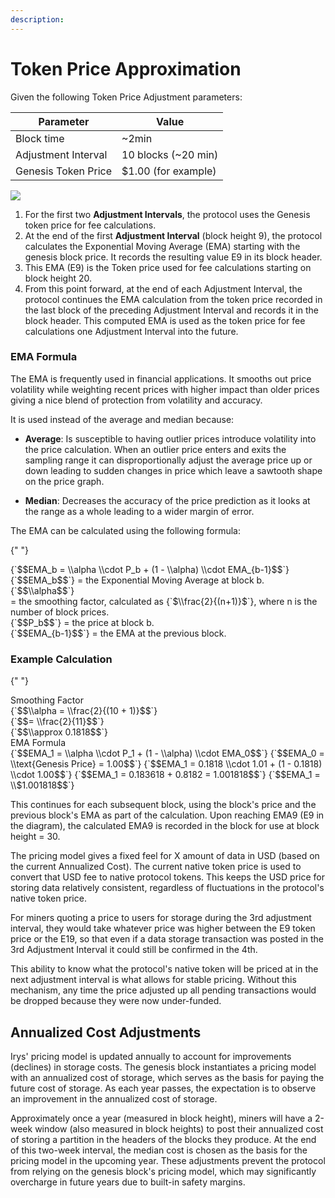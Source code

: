 ```yaml
---
description:
---
```



<EmaTooltip />

# Token Price Approximation

Given the following Token Price Adjustment parameters:

<div className="overflow-x-auto mx-1 rounded-2xl border border-gray-200 mt-5">
	<table className="min-w-full divide-y divide-gray-200 rounded-2xl">
		<thead className="">
			<tr>
				<th className="px-4 py-2 text-left border border-gray-200">Parameter</th>
				<th className="px-4 py-2 text-left border border-gray-200">Value</th>
			</tr>
		</thead>
		<tbody className="divide-y divide-gray-200">
			<tr>
				<td className="px-4 py-2 whitespace-nowrap border border-gray-200">Block time</td>
				<td className="px-4 py-2 whitespace-nowrap border border-gray-200">~2min</td>
			</tr>
			<tr>
				<td className="px-4 py-2 whitespace-nowrap border border-gray-200">Adjustment Interval</td>
				<td className="px-4 py-2 whitespace-nowrap border border-gray-200">10 blocks (~20 min)</td>
			</tr>
			<tr>
				<td className="px-4 py-2 whitespace-nowrap border border-gray-200">Genesis Token Price</td>
				<td className="px-4 py-2 whitespace-nowrap border border-gray-200">$1.00 (for example)</td>
			</tr>
		</tbody>
	</table>
</div>

<img className="rounded-2xl my-5 mx-1" src="/diagrams/overview/token-price-adjustments.png" />

1. For the first two **Adjustment Intervals**, the protocol uses the Genesis token price for fee calculations.
2. At the end of the first **Adjustment Interval** (block height 9), the protocol calculates the <a className="underline decoration-dashed" id="ema">Exponential Moving Average (EMA)</a> starting with the genesis block price. It records the resulting value E9 in its block header.
3. This EMA (E9) is the Token price used for fee calculations starting on block height 20.
4. From this point forward, at the end of each Adjustment Interval, the protocol continues the EMA calculation from the token price recorded in the last block of the preceding Adjustment Interval and records it in the block header. This computed EMA is used as the token price for fee calculations one Adjustment Interval into the future.

### EMA Formula

The EMA is frequently used in financial applications. It smooths out price volatility while weighting recent prices with higher impact than older prices giving a nice blend of protection from volatility and accuracy.

It is used instead of the average and median because:

- **Average**: Is susceptible to having outlier prices introduce volatility into the price calculation. When an outlier price enters and exits the sampling range it can disproportionally adjust the average price up or down leading to sudden changes in price which leave a sawtooth shape on the price graph.

- **Median**: Decreases the accuracy of the price prediction as it looks at the range as a whole leading to a wider margin of error.

The EMA can be calculated using the following formula:

{" "}

<div className="overflow-x-auto mx-1 rounded-2xl mt-5">
	<div className="grid grid-cols-1 md:grid-cols-[1fr_6fr_6fr] gap-2">
		<div className="col-span-1 md:col-span-3 px-4 py-2 border border-gray-200 rounded-2xl bg-slate-800 text-white">
			<Latex>{`$$EMA_b = \\alpha \\cdot P_b + (1 - \\alpha) \\cdot EMA_{b-1}$$`}</Latex>
		</div>
		<div className="col-span-1 md:col-span-3 px-4 py-2 border border-gray-200 rounded-2xl flex flex-col items-start">
			<div key="1" className="mt-2 flex items-center">
				<Latex>{`$$EMA_b$$`}</Latex>
				<span className="ml-1">= the Exponential Moving Average at block b.</span>
			</div>
			<div key="2" className="mt-2 flex items-start">
				<Latex>{`$$\\alpha$$`}</Latex>
				<div className="flex flex-col items-start">
					<span className="ml-1">
						= the smoothing factor, calculated as <Latex>{`$\\frac{2}{(n+1)}$`}</Latex>, where n is the
						number of block prices.
					</span>
				</div>
			</div>
			<div key="3" className="mt-2 flex items-center">
				<Latex>{`$$P_b$$`}</Latex>
				<span className="ml-1">= the price at block b.</span>
			</div>
			<div key="4" className="mt-2 flex items-center">
				<Latex>{`$$EMA_{b-1}$$`}</Latex>
				<span className="ml-1">= the EMA at the previous block.</span>
			</div>
		</div>
	</div>
</div>

### Example Calculation

{" "}

<div className="mt-5 ">
	<div className="flex flex-row  p-4 ">
		<div className="w-1/3 px-4 py-2 bg-slate-800 text-white flex items-center justify-center rounded-2xl">
			Smoothing Factor
		</div>
		<div className="w-2/3 px-4 py-2 flex flex-col items-start">
			<Latex>{`$$\\alpha = \\frac{2}{(10 + 1)}$$`}</Latex>
			<div className="pl-4">
				<Latex>{`$$= \\frac{2}{11}$$`}</Latex>
			</div>
			<div className="pl-4">
				<Latex>{`$$\\approx 0.1818$$`}</Latex>
			</div>
		</div>
	</div>
	<div className="flex flex-row p-4 ">
		<div className="w-1/3 px-4 py-2 bg-slate-800 text-white flex items-center justify-center rounded-2xl">
			EMA Formula
		</div>
		<div className="w-2/3 px-4 py-2 flex flex-col items-start">
			<Latex>{`$$EMA_1 = \\alpha \\cdot P_1 + (1 - \\alpha) \\cdot EMA_0$$`}</Latex>
			<Latex>{`$$EMA_0 = \\text{Genesis Price} = 1.00$$`}</Latex>
			<Latex>{`$$EMA_1 = 0.1818 \\cdot 1.01 + (1 - 0.1818) \\cdot 1.00$$`}</Latex>
			<Latex>{`$$EMA_1 = 0.183618 + 0.8182 = 1.001818$$`}</Latex>
			<Latex>{`$$EMA_1 = \\$1.001818$$`}</Latex>
		</div>
	</div>
</div>

This continues for each subsequent block, using the block's price and the previous block's EMA as part of the calculation. Upon reaching EMA9 (E9 in the diagram), the calculated EMA9 is recorded in the block for use at block height = 30.

The pricing model gives a fixed feel for X amount of data in USD (based on the current Annualized Cost). The current native token price is used to convert that USD fee to native protocol tokens. This keeps the USD price for storing data relatively consistent, regardless of fluctuations in the protocol's native token price.

For miners quoting a price to users for storage during the 3rd adjustment interval, they would take whatever price was higher between the E9 token price or the E19, so that even if a data storage transaction was posted in the 3rd Adjustment Interval it could still be confirmed in the 4th.

This ability to know what the protocol's native token will be priced at in the next adjustment interval is what allows for stable pricing. Without this mechanism, any time the price adjusted up all pending transactions would be dropped because they were now under-funded.

## Annualized Cost Adjustments

Irys' pricing model is updated annually to account for improvements (declines) in storage costs. The genesis block instantiates a pricing model with an annualized cost of storage, which serves as the basis for paying the future cost of storage. As each year passes, the expectation is to observe an improvement in the annualized cost of storage.

Approximately once a year (measured in block height), miners will have a 2-week window (also measured in block heights) to post their annualized cost of storing a partition in the headers of the blocks they produce. At the end of this two-week interval, the median cost is chosen as the basis for the pricing model in the upcoming year. These adjustments prevent the protocol from relying on the genesis block's pricing model, which may significantly overcharge in future years due to built-in safety margins.

